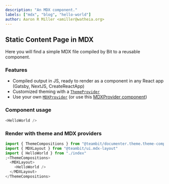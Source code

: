 ```yaml
---
description: "An MDX component."
labels: ["mdx", "blog", "hello-world"]
author: Aaron R Miller <amiller@watheia.org>
---
```



## Static Content Page in MDX

Here you will find a simple MDX file compiled by Bit to a reusable component.

### Features

- Compiled output in JS, ready to render as a component in any React app (Gatsby, NextJS, CreateReactApp)
- Customized theming with a [`ThemeProvider`](https://bit.dev/teambit/documenter/theme/theme-context)
- Use your own [`MDXProvider`](https://mdxjs.com/getting-started/#mdxprovider) (or use this [MDXProvider component](https://bit.dev/teambit/mdx/ui/mdx-layout))

### Component usage

```js
<HelloWorld />
```

### Render with theme and MDX providers

```js
import { ThemeCompositions } from "@teambit/documenter.theme.theme-compositions"
import { MDXLayout } from "@teambit/ui.mdx-layout"
import { HelloWorld } from "./index"
;<ThemeCompositions>
  <MDXLayout>
    <HelloWorld />
  </MDXLayout>
</ThemeCompositions>
```
